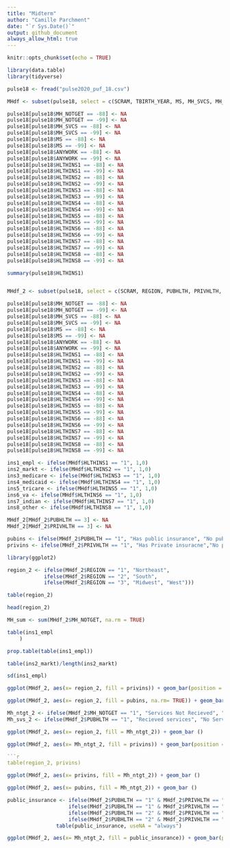 ```yaml
---
title: "Midterm"
author: "Camille Parchment"
date: "`r Sys.Date()`"
output: github_document
always_allow_html: true
---
```


```r
knitr::opts_chunk$set(echo = TRUE)
```

```r
library(data.table)
library(tidyverse)
```

```r
pulse18 <- fread("pulse2020_puf_18.csv")

```


```r
MHdf <- subset(pulse18, select = c(SCRAM, TBIRTH_YEAR, MS, MH_SVCS, MH_NOTGET, EGENDER, ANYWORK, HLTHINS1, HLTHINS2, HLTHINS3, HLTHINS4, HLTHINS5, HLTHINS6, HLTHINS7, HLTHINS8))
```

```r
pulse18[pulse18$MH_NOTGET == -88] <- NA
pulse18[pulse18$MH_NOTGET == -99] <- NA
pulse18[pulse18$MH_SVCS == -88] <- NA
pulse18[pulse18$MH_SVCS == -99] <- NA
pulse18[pulse18$MS == -88] <- NA
pulse18[pulse18$MS == -99] <- NA
pulse18[pulse18$ANYWORK == -88] <- NA
pulse18[pulse18$ANYWORK == -99] <- NA
pulse18[pulse18$HLTHINS1 == -88] <- NA
pulse18[pulse18$HLTHINS1 == -99] <- NA
pulse18[pulse18$HLTHINS2 == -88] <- NA
pulse18[pulse18$HLTHINS2 == -99] <- NA
pulse18[pulse18$HLTHINS3 == -88] <- NA
pulse18[pulse18$HLTHINS3 == -99] <- NA
pulse18[pulse18$HLTHINS4 == -88] <- NA
pulse18[pulse18$HLTHINS4 == -99] <- NA
pulse18[pulse18$HLTHINS5 == -88] <- NA
pulse18[pulse18$HLTHINS5 == -99] <- NA
pulse18[pulse18$HLTHINS6 == -88] <- NA
pulse18[pulse18$HLTHINS6 == -99] <- NA
pulse18[pulse18$HLTHINS7 == -88] <- NA
pulse18[pulse18$HLTHINS7 == -99] <- NA
pulse18[pulse18$HLTHINS8 == -88] <- NA
pulse18[pulse18$HLTHINS8 == -99] <- NA
```
```r
summary(pulse18$HLTHINS1)
```

```r

```

```r
MHdf_2 <- subset(pulse18, select = c(SCRAM, REGION, PUBHLTH, PRIVHLTH, EST_ST, TBIRTH_YEAR, MS, MH_SVCS, MH_NOTGET, EGENDER, ANYWORK, HLTHINS1, HLTHINS2, HLTHINS3, HLTHINS4, HLTHINS5, HLTHINS6, HLTHINS7, HLTHINS8 ))
```

```r
pulse18[pulse18$MH_NOTGET == -88] <- NA
pulse18[pulse18$MH_NOTGET == -99] <- NA
pulse18[pulse18$MH_SVCS == -88] <- NA
pulse18[pulse18$MH_SVCS == -99] <- NA
pulse18[pulse18$MS == -88] <- NA
pulse18[pulse18$MS == -99] <- NA
pulse18[pulse18$ANYWORK == -88] <- NA
pulse18[pulse18$ANYWORK == -99] <- NA
pulse18[pulse18$HLTHINS1 == -88] <- NA
pulse18[pulse18$HLTHINS1 == -99] <- NA
pulse18[pulse18$HLTHINS2 == -88] <- NA
pulse18[pulse18$HLTHINS2 == -99] <- NA
pulse18[pulse18$HLTHINS3 == -88] <- NA
pulse18[pulse18$HLTHINS3 == -99] <- NA
pulse18[pulse18$HLTHINS4 == -88] <- NA
pulse18[pulse18$HLTHINS4 == -99] <- NA
pulse18[pulse18$HLTHINS5 == -88] <- NA
pulse18[pulse18$HLTHINS5 == -99] <- NA
pulse18[pulse18$HLTHINS6 == -88] <- NA
pulse18[pulse18$HLTHINS6 == -99] <- NA
pulse18[pulse18$HLTHINS7 == -88] <- NA
pulse18[pulse18$HLTHINS7 == -99] <- NA
pulse18[pulse18$HLTHINS8 == -88] <- NA
pulse18[pulse18$HLTHINS8 == -99] <- NA
```
```r
ins1_empl <- ifelse(MHdf$HLTHINS1 == "1", 1,0)
ins2_markt <- ifelse(MHdf$HLTHINS2 == "1", 1,0)
ins3_medicare <- ifelse(MHdf$HLTHINS3 == "1", 1,0)
ins4_medicaid <- ifelse(MHdf$HLTHINS4 == "1", 1,0)
ins5_tricare <- ifelse(MHdf$HLTHINS5 == "1", 1,0)
ins6_va <- ifelse(MHdf$HLTHINS6 == "1", 1,0)
ins7_indian <- ifelse(MHdf$HLTHINS7 == "1", 1,0)
ins8_other <- ifelse(MHdf$HLTHINS8 == "1", 1,0)

```

```r
MHdf_2[MHdf_2$PUBHLTH == 3] <- NA
MHdf_2[MHdf_2$PRIVHLTH == 3] <- NA
```
```r
pubins <- ifelse(MHdf_2$PUBHLTH == "1", "Has public insurance", "No public insurance")
privins <- ifelse(MHdf_2$PRIVHLTH == "1", "Has Private insuracne","No private insurance")
```

```r
library(ggplot2)
```
```r
region_2 <- ifelse(MHdf_2$REGION == "1", "Northeast",
            ifelse(MHdf_2$REGION == "2", "South",
            ifelse(MHdf_2$REGION == "3", "Midwest", "West")))
```
```r
table(region_2)
```
```r
head(region_2)
```


```r
MH_sum <- sum(MHdf_2$MH_NOTGET, na.rm = TRUE)
```

```r
table(ins1_empl
    )
```

```r
prop.table(table(ins1_empl))
```
```r
table(ins2_markt)/length(ins2_markt)
```
```r
sd(ins1_empl)
```

```r
ggplot(MHdf_2, aes(x= region_2, fill = privins)) + geom_bar(position = position_dodge())

ggplot(MHdf_2, aes(x= region_2, fill = pubins, na.rm= TRUE)) + geom_bar(position = position_dodge())
```

```r
Mh_ntgt_2 <- ifelse(MHdf_2$MH_NOTGET == "1", "Services Not Recieved", "Services Recieved")
Mh_svs_2 <- ifelse(MHdf_2$PUBHLTH == "1", "Recieved services", "No Services")

```

```r
ggplot(MHdf_2, aes(x= region_2, fill = Mh_ntgt_2)) + geom_bar () 

```


```r
ggplot(MHdf_2, aes(x= Mh_ntgt_2, fill = privins)) + geom_bar(position = position_dodge())

```r
table(region_2, privins)
```
```r
ggplot(MHdf_2, aes(x= privins, fill = Mh_ntgt_2)) + geom_bar () 

```
```r
ggplot(MHdf_2, aes(x= pubins, fill = Mh_ntgt_2)) + geom_bar () 

```
```r
public_insurance <- ifelse(MHdf_2$PUBHLTH == "1" & MHdf_2$PRIVHLTH == "1", "both", 
                    ifelse(MHdf_2$PUBHLTH == "1" & MHdf_2$PRIVHLTH == "2", "Public insurance only", 
                    ifelse(MHdf_2$PUBHLTH == "2" & MHdf_2$PRIVHLTH == "1", "Private insurance only", 
                    ifelse(MHdf_2$PUBHLTH == "2" & MHdf_2$PRIVHLTH == "2", "No Insurance", NA))))
                table(public_insurance, useNA = "always")

```

```r
ggplot(MHdf_2, aes(x= Mh_ntgt_2, fill = public_insurance)) + geom_bar(position = position_dodge()) 
```

